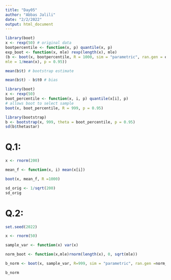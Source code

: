 ```yaml
---
title: "Day05"
author: "Abbas Jalili"
date: "2/2/2022"
output: html_document
---
```


```r
library(boot)
x <- rexp(50) # original data
bootpercentile <- function(x, p) quantile(x, p)
exp_boot <- function(x, mle) rexp(length(x), mle)
(b <- boot(x, bootpercentile, R = 1000, sim = "parametric", ran.gen = exp_boot,
mle = 1/mean(x), p = 0.95))

```

```r
mean(b$t) # bootstrap estimate
```

```r
mean(b$t) - b$t0 # bias
```

```r
library(boot)
x <- rexp(50)
boot_percentile <- function(x, i, p) quantile(x[i], p)
# allows boot to select sample
boot(x, boot_percentile, R = 999, p = 0.95)

```

```r
library(bootstrap)
b <- bootstrap(x, 999, theta = boot_percentile, p = 0.95)
sd(b$thetastar)

```

# Q.1:

```r
x <- rnorm(200)

mean_f <- function(x, i) mean(x[i])

boot(x, mean_f, R =1000)
```

```r
sd_orig <- 1/sqrt(200)
sd_orig
```



# Q.2:

```r
set.seed(2022)

x <- rnorm(50)

sample_var <- function(x) var(x)

norm_boot <- function(x,mle)rnorm(length(x), 0, sqrt(mle))

b_norm <- boot(x, sample_var, R=999, sim = "parametric", ran.gen =norm_boot, mle = var(x))

b_norm
```





